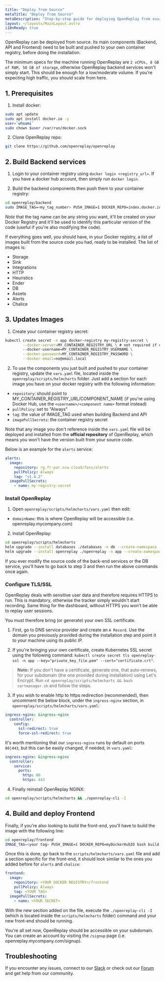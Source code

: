 ```yaml
---
title: "Deploy from Source"
metaTitle: "Deploy from Source"
metaDescription: "Step-by-step guide for deploying OpenReplay from source code."
layout: ~/layouts/MainLayout.astro
i18nReady: true
---
```


OpenReplay can be deployed from source. Its main components (Backend, API and Frontend) need to be built and pushed to your own container registry, before doing the installation.

The minimum specs for the machine running OpenReplay are `2 vCPUs, 8 GB of RAM, 50 GB of storage`, otherwise OpenReplay backend services won't simply start. This should be enough for a low/moderate volume. If you're expecting high traffic, you should scale from here.

## 1. Prerequisites

1. Install docker:

```bash
sudo apt update
sudo apt install docker.io -y
user=`whoami`
sudo chown $user /var/run/docker.sock
```

2. Clone OpenReplay repo:

```bash
git clone https://github.com/openreplay/openreplay
```

## 2. Build Backend services

1. Login to your container registry using `docker login <registry_url>`. If you have a docker hub account, then simply run `docker login`.

2. Build the backend components then push them to your container registry:

```bash
cd openreplay/backend
sudo IMAGE_TAG=<my_tag_number> PUSH_IMAGE=1 DOCKER_REPO=index.docker.io/<username> bash build.sh 
```

*Note* that the tag name can be any string you want, it'll be created on your Docker Registry and it'll be used to identify this particular version of the code (useful if you're also modifying the code).

If everything goes well, you should have, in your Docker registry, a list of images built from the source code you had, ready to be installed.
The list of images is:

- Storage
- Sink
- Integrations
- HTTP
- Heuristics
- Ender
- DB
- Assets
- Alerts
- Chalice


## 3. Updates Images

1. Create your container registry secret:

```bash
kubectl create secret -n app docker-registry my-registry-secret \
        --docker-server=MY_CONTAINER_REGISTRY_URL \ # not required if docker hub
        --docker-username=MY_CONTAINER_REGISTRY_USERNAME \
        --docker-password=MY_CONTAINER_REGISTRY_PASSWORD \
        --docker-email=no@email.local 
```

2. To use the components you just built and pushed to your container registry, update the `vars.yaml` file, located inside the `openreplay/scripts/helmcharts` folder. 
Just add a section for each image you have on your docker registry with the following information:

- `repository`: should point to MY_CONTAINER_REGISTRY_URL/COMPONENT_NAME (if you're using Docker Hub, use the `<username>/<component name>` format instead)
- `pullPolicy`: set to "Always"
- `tag`: the value of IMAGE_TAG used when building Backend and API
- `imagePullSecrets`: the container registry secret

Note that any image you don't reference inside the `vars.yaml` file will be deployed and installed from the **official repository** of OpenReplay, which means you won't have the version built from your source code.

Below is an example for the `alerts` service:

```yaml
alerts:
  image:
    repository: rg.fr-par.scw.cloud/foss/alerts
    pullPolicy: Always
    tag: "v1.4.2"
  imagePullSecrets: 
    - name: my-registry-secret
```

### Install OpenReplay

1. Open `openreplay/scripts/helmcharts/vars.yaml` then edit:
- `domainName`: this is where OpenReplay will be accessible (i.e. openreplay.mycompany.com)

2. Install OpenReplay:

```bash
cd openreplay/scripts/helmcharts
helm upgrade --install databases ./databases -n db --create-namespace --wait -f ./vars.yaml --atomic
helm upgrade --install openreplay ./openreplay -n app --create-namespace --wait -f ./vars.yaml --atomic
```

If you ever modify the source code of the back-end services or the DB service, you'll have to  go back to step 3 and then run the above commands once again.

### Configure TLS/SSL

OpenReplay deals with sensitive user data and therefore requires HTTPS to run. This is mandatory, otherwise the tracker simply wouldn't start recording. Same thing for the dashboard, without HTTPS you won't be able to replay user sessions.

You must therefore bring (or generate) your own SSL certificate.

1. First, go to DNS service provider and create an `A Record`. Use the domain you previously provided during the installation step and point it to your machine using its public IP.

2. If you're bringing your own certificate, create Kubernetes SSL secret using the following command: `kubectl create secret tls openreplay-ssl -n app --key="private_key_file.pem" --cert="certificate.crt"`.

> **Note:** If you don't have a certificate, generate one, that auto-renews, for your subdomain (the one provided during installation) using Let's Encrypt. Run `cd openreplay/scripts/helmcharts && bash certmanager.sh` and follow the steps.

3. If you wish to enable http to https redirection (recommended), then uncomment the below block, under the `ingress-nginx` section, in `openreplay/scripts/helmcharts/vars.yaml`:
   
```yaml
ingress-nginx: &ingress-nginx
  controller:
    config:
      ssl-redirect: true
      force-ssl-redirect: true
```

It's worth mentioning that our `ingress-nginx` runs by default on ports `80|443`, but this can be easily changed, if needed, in `vars.yaml`:

```yaml
ingress-nginx: &ingress-nginx
  controller:
    service:
      ports:
        http: 80
        https: 443
```

4. Finally reinstall OpenReplay NGINX:

```bash
cd openreplay/scripts/helmcharts && ./openreplay-cli -I
```

## 4. Build and deploy Frontend

Finally, if you're also looking to build the front-end, you'll have to build the image with the following line:

```bash
cd openreplay/frontend
IMAGE_TAG=<your tag> PUSH_IMAGE=1 DOCKER_REPO=myDockerHubID bash build.sh
```

Once this is done, go back to the `scripts/helmcharts/vars.yaml` file and add a section specific for the front-end, it should look similar to the ones you added before for `alerts` and `chalice`:

```yaml
frontend:
  image:
    repository: <YOUR DOCKER REGISTRY>/frontend
    pullPolicy: Always
    tag: <YOUR TAG>
  imagePullSecrets: 
    - name: <YOUR SECRET>
```

With the new section added on the file, execute the `./openreplay-cli -I` (which is located inside the `scripts/helmcharts` folder) command and your new front-end should be running.

You're all set now, OpenReplay should be accessible on your subdomain. You can create an account by visiting the `/signup` page (i.e. openreplay.mycompany.com/signup).

## Troubleshooting

If you encounter any issues, connect to our [Slack](https://slack.openreplay.com) or check out our [Forum](https://forum.openreplay.com) and get help from our community.
